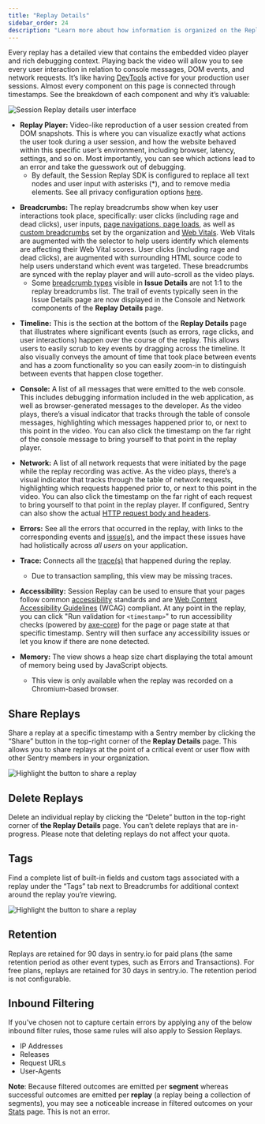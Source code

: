 ```yaml
---
title: "Replay Details"
sidebar_order: 24
description: "Learn more about how information is organized on the Replay Details page and how to share and delete replays."
---
```


<Include name="session-replay-web-report-bug.mdx" />

Every replay has a detailed view that contains the embedded video player and rich debugging context. Playing back the video will allow you to see every user interaction in relation to console messages, DOM events, and network requests. It’s like having [DevTools](https://developer.chrome.com/docs/devtools/overview/) active for your production user sessions. Almost every component on this page is connected through timestamps. See the breakdown of each component and why it’s valuable:

![Session Replay details user interface](./img/replay-details.png)

- **Replay Player:** Video-like reproduction of a user session created from DOM snapshots. This is where you can visualize exactly what actions the user took during a user session, and how the website behaved within this specific user’s environment, including browser, latency, settings, and so on. Most importantly, you can see which actions lead to an error and take the guesswork out of debugging.
  - By default, the Session Replay SDK is configured to replace all text nodes and user input with asterisks (\*), and to remove media elements. See all privacy configuration options [here](/platforms/javascript/session-replay/privacy/).

* **Breadcrumbs:** The replay breadcrumbs show when key user interactions took place, specifically: user clicks (including rage and dead clicks), user inputs, [page navigations, page loads](/product/performance/transaction-summary/#what-is-a-transaction), as well as [custom breadcrumbs](/product/sentry-basics/integrate-backend/configuration-options/#breadcrumbs) set by the organization and [Web Vitals](/product/insights/web-vitals/). Web Vitals are augmented with the selector to help users identify which elements are affecting their Web Vital scores. User clicks (including rage and dead clicks), are augmented with surrounding HTML source code to help users understand which event was targeted. These breadcrumbs are synced with the replay player and will auto-scroll as the video plays.
  - Some [breadcrumb types](/product/issues/issue-details/breadcrumbs/) visible in **Issue Details** are not 1:1 to the replay breadcrumbs list. The trail of events typically seen in the Issue Details page are now displayed in the Console and Network components of the **Replay Details** page.

- **Timeline:** This is the section at the bottom of the **Replay Details** page that illustrates where significant events (such as errors, rage clicks, and user interactions) happen over the course of the replay. This allows users to easily scrub to key events by dragging across the timeline. It also visually conveys the amount of time that took place between events and has a zoom functionality so you can easily zoom-in to distinguish between events that happen close together.

* **Console:** A list of all messages that were emitted to the web console. This includes debugging information included in the web application, as well as browser-generated messages to the developer. As the video plays, there’s a visual indicator that tracks through the table of console messages, highlighting which messages happened prior to, or next to this point in the video. You can also click the timestamp on the far right of the console message to bring yourself to that point in the replay player.

- **Network:** A list of all network requests that were initiated by the page while the replay recording was active. As the video plays, there’s a visual indicator that tracks through the table of network requests, highlighting which requests happened prior to, or next to this point in the video. You can also click the timestamp on the far right of each request to bring yourself to that point in the replay player. If configured, Sentry can also show the actual [HTTP request body and headers](/platforms/javascript/session-replay/configuration/#network-details).

- **Errors:** See all the errors that occurred in the replay, with links to the corresponding events and [issue(s)](/product/issues/issue-details/error-issues/), and the impact these issues have had holistically across _all users_ on your application.

- **Trace:** Connects all the [trace(s)](/product/sentry-basics/tracing/distributed-tracing#traces-transactions-and-spans) that happened during the replay.
  - Due to transaction sampling, this view may be missing traces.

- **Accessibility:** Session Replay can be used to ensure that your pages follow common [accessibility](https://developer.mozilla.org/en-US/docs/Learn/Accessibility/What_is_accessibility) standards and are [Web Content Accessibility Guidelines](https://www.w3.org/WAI/standards-guidelines/wcag/) (WCAG) compliant. At any point in the replay, you can click "Run validation for `<timestamp>`" to run accessibility checks (powered by [axe-core](https://github.com/dequelabs/axe-core)) for the page or page state at that specific timestamp. Sentry will then surface any accessibility issues or let you know if there are none detected.

- **Memory:** The view shows a heap size chart displaying the total amount of memory being used by JavaScript objects.
  - This view is only available when the replay was recorded on a Chromium-based browser.

## Share Replays

Share a replay at a specific timestamp with a Sentry member by clicking the “Share” button in the top-right corner of the **Replay Details** page. This allows you to share replays at the point of a critical event or user flow with other Sentry members in your organization.

![Highlight the button to share a replay](./img/replay-details-share.png)

## Delete Replays

Delete an individual replay by clicking the “Delete” button in the top-right corner of **the Replay Details** page. You can’t delete replays that are in-progress. Please note that deleting replays do not affect your quota.

## Tags

Find a complete list of built-in fields and custom tags associated with a replay under the “Tags” tab next to Breadcrumbs for additional context around the replay you’re viewing.

![Highlight the button to share a replay](./img/replay-details-tags.png)

## Retention

Replays are retained for 90 days in sentry.io for paid plans (the same retention period as other event types, such as Errors and Transactions). For free plans, replays are retained for 30 days in sentry.io. The retention period is not configurable.

## Inbound Filtering

If you've chosen not to capture certain errors by applying any of the below inbound filter rules, those same rules will also apply to Session Replays.

- IP Addresses
- Releases
- Request URLs
- User-Agents

**Note**: Because filtered outcomes are emitted per **segment** whereas successful outcomes are emitted per **replay**  (a replay being a collection of segments), you may see a noticeable increase in filtered outcomes on your [Stats](https://sentry.io/orgredirect/organizations/:orgslug/stats) page. This is not an error.
